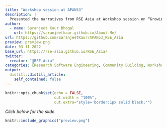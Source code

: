 ---
title: "Workshop session at APAN53"
description: |
  Presented the narratives from RSE Asia at Workshop session on “Growing research software initiatives and communities in the Asia Pacific” organized by the Asia Pacific Advanced Network (APAN53) conference (7th-11th March 2022). 
author:
  - name: Saranjeet Kaur Bhogal
    url: https://saranjeetkaur.github.io/About-Me/
url: https://github.com/SaranjeetKaur/APAN53_RSE_Asia
preview: preview.png
date: 03-11-2022
base_url: https://rse-asia.github.io/RSE_Asia/
twitter:
  creator: "@RSE_Asia"
categories: [Research Software Engineering, Community Building, Workshop Session]
output:
  distill::distill_article:
    self_contained: false
---
  
  
```{r setup, include=FALSE}
knitr::opts_chunk$set(echo = FALSE,
                      out.width = "100%",
                      out.extra="style='border:1px solid black;'")
```

*Click below for the slide.*
  
<a href="`r rmarkdown::metadata$url`">
```{r}
knitr::include_graphics("preview.png")
```
</a>
  
  